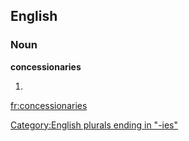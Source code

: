 ==English==

===Noun===
'''concessionaries'''

# {{plural of|[[concessionary]]}}

[[Category:English plurals ending in "-ies"]]

[[fr:concessionaries]]